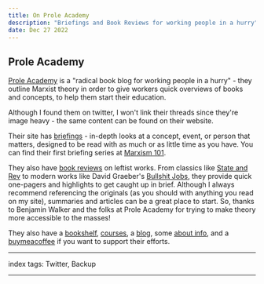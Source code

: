 ```yaml
---
title: On Prole Academy
description: "Briefings and Book Reviews for working people in a hurry"
date: Dec 27 2022
---
```


## Prole Academy

[Prole Academy](https://www.proleacademy.com/) is a "radical book blog for working people in a hurry" - they outline Marxist theory in order to give workers quick overviews of books and concepts, to help them start their education.

Although I found them on twitter, I won't link their threads since they're image heavy - the same content can be found on their website.

Their site has [briefings](https://www.proleacademy.com/reviews/series/briefings/)  - in-depth looks at a concept, event, or person that matters, designed to be read with as much or as little time as you have. You can find their first briefing series at [Marxism 101](https://www.proleacademy.com/reviews/series/marxism-101/).

They also have [book reviews](https://www.proleacademy.com/latest-posts/review/) on leftist works. From classics like [State and Rev](https://www.proleacademy.com/review/the-state-and-revolution-vladimir-lenin/) to modern works like David Graeber's [Bullshit Jobs](https://www.proleacademy.com/review/bullshit-jobs-david-graeber/), they provide quick one-pagers and highlights to get caught up in brief. Although I always recommend referencing the originals (as you should with anything you read on my site), summaries and articles can be a great place to start. So, thanks to Benjamin Walker and the folks at Prole Academy for trying to make theory more accessible to the masses!

They also have a [bookshelf](https://www.proleacademy.com/bookshelf/), [courses](https://www.proleacademy.com/course-listing/), a [blog](https://www.proleacademy.com/blog/), some [about info](https://www.proleacademy.com/about-us/), and a [buymeacoffee](https://www.buymeacoffee.com/ProleAcademy) if you want to support their efforts.

---

index tags: Twitter, Backup

---
